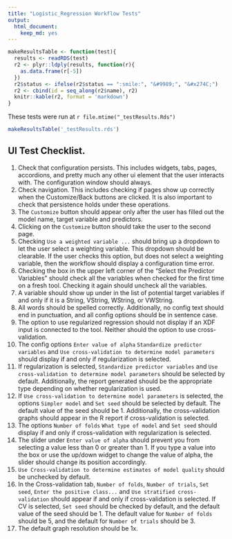 ```yaml
---
title: "Logistic_Regression Workflow Tests"
output: 
  html_document: 
    keep_md: yes
---
```


```r
makeResultsTable <- function(test){
  results <- readRDS(test)
  r2 <- plyr::ldply(results, function(r){
    as.data.frame(r[-5])
  })
  r2$status <- ifelse(r2$status == ":smile:", "&#9989;", "&#x274C;")
  r2 <- cbind(id = seq_along(r2$name), r2)
  knitr::kable(r2, format = 'markdown')
}
```

These tests were run at `r file.mtime("_testResults.Rds")`


```r
makeResultsTable('_testResults.rds')
```


## UI Test Checklist.


1. Check that configuration persists. This includes widgets, tabs, pages, accordions, and pretty much any other ui element that the user interacts with. The configuration window should always.
2. Check navigation. This includes checking if pages show up correctly when the Customize/Back buttons are clicked. It is also important to check that persistence holds under these operations.
3. The `Customize` button should appear only after the user has filled out the model name, target variable and predictors.
4. Clicking on the `Customize` button should take the user to the second page.
5. Checking `Use a weighted variable ...` should bring up a dropdown to let the user select a weighting variable. This dropdown should be clearable. If the user checks this option, but does not select a weighting variable, then the workflow should display a configuration time error.
6. Checking the box in the upper left corner of the "Select the Predictor Variables" should check all the variables when checked for the first time on a fresh tool. Checking it again should uncheck all the variables.
7. A variable should show up under in the list of potential target variables if and only if it is a String, VString, WString, or VWString.
8. All words should be spelled correctly. Additionally, no config text should end in punctuation, and all config options should be in sentence case.
9. The option to use regularized regression should not display if an XDF input is connected to the tool. Neither should the option to use cross-validation.
10. The config options `Enter value of alpha` `Standardize predictor variables` and `Use cross-validation to determine model parameters` should display if and only if regularization is selected.
11. If regularization is selected, `Standardize predictor variables` and `Use cross-validation to determine model parameters` should be selected by default. Additionally, the report generated should be the appropriate type depending on whether regularization is used.
12. If `Use cross-validation to determine model parameters` is selected, the options `Simpler model` and `Set seed` should be selected by default. The default value of the seed should be 1. Additionally, the cross-validation graphs should appear in the R report if cross-validation is selected.
13. The options `Number of folds` `What type of model` and `Set seed` should display if and only if cross-validation with regularization is selected.
14. The slider under `Enter value of alpha` should prevent you from selecting a value less than 0 or greater than 1. If you type a value into the box or use the up/down widget to change the value of alpha, the slider should change its position accordingly.
15. `Use Cross-validation to determine estimates of model quality` should be unchecked by default. 
16. In the Cross-validation tab, `Number of folds`, `Number of trials`, `Set seed`, `Enter the positive class...` and `Use stratified cross-validation` should appear if and only if cross-validation is selected. If CV is selected, `Set seed` should be checked by default, and the default value of the seed should be 1. The default value for `Number of folds` should be 5, and the default for `Number of trials` should be 3.
17. The default graph resolution should be 1x.